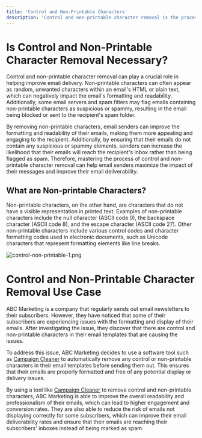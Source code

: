 ```yaml
---
title: 'Control and Non-Printable Characters'
description: 'Control and non-printable character removal is the process of removing non-printable characters from a text document.'
---
```


# Is Control and Non-Printable Character Removal Necessary?
Control and non-printable character removal can play a crucial role in helping improve email delivery. Non-printable characters can often appear as random, unwanted characters within an email's HTML or plain text, which can negatively impact the email's formatting and readability. Additionally, some email servers and spam filters may flag emails containing non-printable characters as suspicious or spammy, resulting in the email being blocked or sent to the recipient's spam folder.

By removing non-printable characters, email senders can improve the formatting and readability of their emails, making them more appealing and engaging to the recipient. Additionally, by ensuring that their emails do not contain any suspicious or spammy elements, senders can increase the likelihood that their emails will reach the recipient's inbox rather than being flagged as spam. Therefore, mastering the process of control and non-printable character removal can help email senders maximize the impact of their messages and improve their email deliverability.

## What are Non-printable Characters? ##

Non-printable characters, on the other hand, are characters that do not have a visible representation in printed text. Examples of non-printable characters include the null character (ASCII code 0), the backspace character (ASCII code 8), and the escape character (ASCII code 27). Other non-printable characters include various control codes and character formatting codes used in electronic documents, such as Unicode characters that represent formatting elements like line breaks.

![control-non-printable-1.png](/images/control-non-printable-1.png)

# Control and Non-Printable Character Removal Use Case

<Note>
ABC Marketing is a company that regularly sends out email newsletters to their subscribers. However, they have noticed that some of their subscribers are experiencing issues with the formatting and display of their emails. After investigating the issue, they discover that there are control and non-printable characters in their email templates that are causing the issues.
 
To address this issue, ABC Marketing decides to use a software tool such as [Campaign Cleaner](https://campaigncleaner.com) to automatically remove any control or non-printable characters in their email templates before sending them out. This ensures that their emails are properly formatted and free of any potential display or delivery issues.
 
By using a tool like [Campaign Cleaner](https://campaigncleaner.com) to remove control and non-printable characters, ABC Marketing is able to improve the overall readability and professionalism of their emails, which can lead to higher engagement and conversion rates. They are also able to reduce the risk of emails not displaying correctly for some subscribers, which can improve their email deliverability rates and ensure that their emails are reaching their subscribers' inboxes instead of being marked as spam.
</Note>